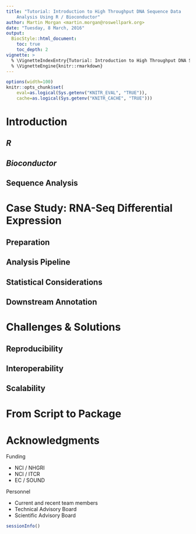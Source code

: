 ```yaml
---
title: "Tutorial: Introduction to High Throughput DNA Sequence Data
    Analysis Using R / Bioconductor"
author: Martin Morgan <martin.morgan@roswellpark.org>
date: "Tuesday, 8 March, 2016"
output:
  BiocStyle::html_document:
    toc: true
    toc_depth: 2
vignette: >
  % \VignetteIndexEntry{Tutorial: Introduction to High Throughput DNA Sequence Data Analysis Using R / Bioconductor}
  % \VignetteEngine{knitr::rmarkdown}
---
```


```r
options(width=100)
knitr::opts_chunk$set(
    eval=as.logical(Sys.getenv("KNITR_EVAL", "TRUE")),
    cache=as.logical(Sys.getenv("KNITR_CACHE", "TRUE")))
```


# Introduction

## _R_

## _Bioconductor_

## Sequence Analysis

# Case Study: RNA-Seq Differential Expression

## Preparation

## Analysis Pipeline

## Statistical Considerations

## Downstream Annotation

# Challenges & Solutions

## Reproducibility

## Interoperability

## Scalability

# From Script to Package

# Acknowledgments

Funding

- NCI / NHGRI
- NCI / ITCR
- EC / SOUND

Personnel

- Current and recent team members
- Technical Advisory Board
- Scientific Advisory Board

```r
sessionInfo()
```
